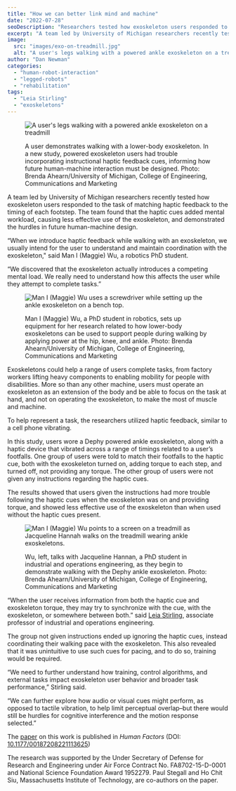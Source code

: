 ```yaml
---
title: "How we can better link mind and machine"
date: "2022-07-28"
seoDescription: "Researchers tested how exoskeleton users responded to the task of matching haptic feedback to the timing of each footstep."
excerpt: "A team led by University of Michigan researchers recently tested how exoskeleton users responded to the task of matching haptic feedback to the timing of each footstep."
image:
  src: "images/exo-on-treadmill.jpg"
  alt: "A user's legs walking with a powered ankle exoskeleton on a treadmill"
author: "Dan Newman"
categories:
  - "human-robot-interaction"
  - "legged-robots"
  - "rehabilitation"
tags:
  - "Leia Stirling"
  - "exoskeletons"
---
```


<figure>

![A user's legs walking with a powered ankle exoskeleton on a treadmill](images/52037339350_86b5876f7d_k-1024x683.jpg)

<figcaption>

A user demonstrates walking with a lower-body exoskeleton. In a new study, powered exoskeleton users had trouble incorporating instructional haptic feedback cues, informing how future human-machine interaction must be designed. Photo: Brenda Ahearn/University of Michigan, College of Engineering, Communications and Marketing

</figcaption>

</figure>

A team led by University of Michigan researchers recently tested how exoskeleton users responded to the task of matching haptic feedback to the timing of each footstep. The team found that the haptic cues added mental workload, causing less effective use of the exoskeleton, and demonstrated the hurdles in future human-machine design.

“When we introduce haptic feedback while walking with an exoskeleton, we usually intend for the user to understand and maintain coordination with the exoskeleton," said Man I (Maggie) Wu, a robotics PhD student.

“We discovered that the exoskeleton actually introduces a competing mental load. We really need to understand how this affects the user while they attempt to complete tasks.”



<figure>

![Man I (Maggie) Wu uses a screwdriver while setting up the ankle exoskeleton on a bench top.](images/52037340255_a60c71a277_k-683x1024.jpg)

<figcaption>

Man I (Maggie) Wu, a PhD student in robotics, sets up equipment for her research related to how lower-body exoskeletons can be used to support people during walking by applying power at the hip, knee, and ankle. Photo: Brenda Ahearn/University of Michigan, College of Engineering, Communications and Marketing

</figcaption>

</figure>

Exoskeletons could help a range of users complete tasks, from factory workers lifting heavy components to enabling mobility for people with disabilities. More so than any other machine, users must operate an exoskeleton as an extension of the body and be able to focus on the task at hand, and not on operating the exoskeleton, to make the most of muscle and machine.

To help represent a task, the researchers utilized haptic feedback, similar to a cell phone vibrating.

In this study, users wore a Dephy powered ankle exoskeleton, along with a haptic device that vibrated across a range of timings related to a user’s footfalls. One group of users were told to match their footfalls to the haptic cue, both with the exoskeleton turned on, adding torque to each step, and turned off, not providing any torque. The other group of users were not given any instructions regarding the haptic cues.

The results showed that users given the instructions had more trouble following the haptic cues when the exoskeleton was on and providing torque, and showed less effective use of the exoskeleton than when used without the haptic cues present. 

<figure>

![Man I (Maggie) Wu points to a screen on a treadmill as Jacqueline Hannah walks on the treadmill wearing ankle exoskeletons.](images/52036816961_bbc6d95aa3_k-683x1024.jpg)

<figcaption>

Wu, left, talks with Jacqueline Hannan, a PhD student in industrial and operations engineering, as they begin to demonstrate walking with the Dephy ankle exoskeleton. Photo: Brenda Ahearn/University of Michigan, College of Engineering, Communications and Marketing

</figcaption>

</figure>

“When the user receives information from both the haptic cue and exoskeleton torque, they may try to synchronize with the cue, with the exoskeleton, or somewhere between both.” said [Leia Stirling](https://robotics.umich.edu/profile/leia-stirling/ "Leia Stirling"), associate professor of industrial and operations engineering.

The group not given instructions ended up ignoring the haptic cues, instead coordinating their walking pace with the exoskeleton. This also revealed that it was unintuitive to use such cues for pacing, and to do so, training would be required.

“We need to further understand how training, control algorithms, and external tasks impact exoskeleton user behavior and broader task performance,” Stirling said. 

“We can further explore how audio or visual cues might perform, as opposed to tactile vibration, to help limit perceptual overlap–but there would still be hurdles for cognitive interference and the motion response selected.”

The [paper](https://journals.sagepub.com/eprint/JQ5GWIXWWSCUCV2QCFRY/full) on this work is published in _Human Factors_ (DOI: [10.1177/00187208221113625](https://doi.org/10.1177/00187208221113625))

The research was supported by the Under Secretary of Defense for Research and Engineering under Air Force Contract No. FA8702-15-D-0001 and National Science Foundation Award 1952279. Paul Stegall and Ho Chit Siu, Massachusetts Institute of Technology, are co-authors on the paper.
